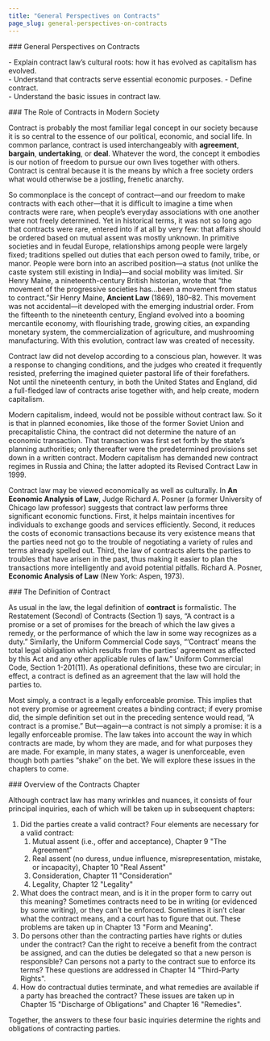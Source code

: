 ```yaml
---
title: "General Perspectives on Contracts"
page_slug: general-perspectives-on-contracts
---
```

<div className="content-chunk" data-subsection-id = "General-Perspectives-on-Contracts-14pt">
### General Perspectives on Contracts

<Info title="LEARNING OBJECTIVES">\- Explain contract law’s cultural roots: how it has evolved as capitalism has evolved.  
\- Understand that contracts serve essential economic purposes.
\- Define contract.  
\- Understand the basic issues in contract law.</Info>
</div>
<div className="content-chunk" data-subsection-id = "The-Role-of-Contracts-in-Modern-Society-28t">
### The Role of Contracts in Modern Society

Contract is probably the most familiar legal concept in our society because it is so central to the essence of our political, economic, and social life. In common parlance, contract is used interchangeably with __agreement__, __bargain__, __undertaking__, or __deal__. Whatever the word, the concept it embodies is our notion of freedom to pursue our own lives together with others. Contract is central because it is the means by which a free society orders what would otherwise be a jostling, frenetic anarchy.

So commonplace is the concept of contract—and our freedom to make contracts with each other—that it is difficult to imagine a time when contracts were rare, when people’s everyday associations with one another were not freely determined. Yet in historical terms, it was not so long ago that contracts were rare, entered into if at all by very few: that affairs should be ordered based on mutual assent was mostly unknown. In primitive societies and in feudal Europe, relationships among people were largely fixed; traditions spelled out duties that each person owed to family, tribe, or manor. People were born into an ascribed position—a status (not unlike the caste system still existing in India)—and social mobility was limited. Sir Henry Maine, a nineteenth-century British historian, wrote that “the movement of the progressive societies has…been a movement from status to contract.”Sir Henry Maine, __Ancient Law__ (1869), 180–82. This movement was not accidental—it developed with the emerging industrial order. From the fifteenth to the nineteenth century, England evolved into a booming mercantile economy, with flourishing trade, growing cities, an expanding monetary system, the commercialization of agriculture, and mushrooming manufacturing. With this evolution, contract law was created of necessity. 

Contract law did not develop according to a conscious plan, however. It was a response to changing conditions, and the judges who created it frequently resisted, preferring the imagined quieter pastoral life of their forefathers. Not until the nineteenth century, in both the United States and England, did a full-fledged law of contracts arise together with, and help create, modern capitalism.

Modern capitalism, indeed, would not be possible without contract law. So it is that in planned economies, like those of the former Soviet Union and precapitalistic China, the contract did not determine the nature of an economic transaction. That transaction was first set forth by the state’s planning authorities; only thereafter were the predetermined provisions set down in a written contract. Modern capitalism has demanded new contract regimes in Russia and China; the latter adopted its Revised Contract Law in 1999.

Contract law may be viewed economically as well as culturally. In __An Economic Analysis of Law__, Judge Richard A. Posner (a former University of Chicago law professor) suggests that contract law performs three significant economic functions. First, it helps maintain incentives for individuals to exchange goods and services efficiently. Second, it reduces the costs of economic transactions because its very existence means that the parties need not go to the trouble of negotiating a variety of rules and terms already spelled out. Third, the law of contracts alerts the parties to troubles that have arisen in the past, thus making it easier to plan the transactions more intelligently and avoid potential pitfalls. Richard A. Posner, __Economic Analysis of Law__ (New York: Aspen, 1973).
</div>
<div className="content-chunk" data-subsection-id = "The-Definition-of-Contract-27t">
### The Definition of Contract 

As usual in the law, the legal definition of **contract** is formalistic. The Restatement (Second) of Contracts (Section 1) says, “A contract is a promise or a set of promises for the breach of which the law gives a remedy, or the performance of which the law in some way recognizes as a duty.” Similarly, the Uniform Commercial Code says, “‘Contract’ means the total legal obligation which results from the parties’ agreement as affected by this Act and any other applicable rules of law.” Uniform Commercial Code, Section 1-201(11). As operational definitions, these two are circular; in effect, a contract is defined as an agreement that the law will hold the parties to.

Most simply, a contract is a legally enforceable promise. This implies that not every promise or agreement creates a binding contract; if every promise did, the simple definition set out in the preceding sentence would read, “A contract is a promise.” But—again—a contract is not simply a promise: it is a legally enforceable promise. The law takes into account the way in which contracts are made, by whom they are made, and for what purposes they are made. For example, in many states, a wager is unenforceable, even though both parties “shake” on the bet. We will explore these issues in the chapters to come.
</div>
<div className="content-chunk" data-subsection-id = "Overview-of-the-Contracts-Chapter-29t">
### Overview of the Contracts Chapter

Although contract law has many wrinkles and nuances, it consists of four principal inquiries, each of which will be taken up in subsequent chapters:

1.  Did the parties create a valid contract? Four elements are necessary for a valid contract:
    1.  Mutual assent (i.e., offer and acceptance), Chapter 9 "The Agreement"
    2.  Real assent (no duress, undue influence, misrepresentation, mistake, or incapacity), Chapter 10 "Real Assent"
    3.  Consideration, Chapter 11 "Consideration"
    4.  Legality, Chapter 12 "Legality"
2.  What does the contract mean, and is it in the proper form to carry out this meaning? Sometimes contracts need to be in writing (or evidenced by some writing), or they can’t be enforced. Sometimes it isn’t clear what the contract means, and a court has to figure that out. These problems are taken up in Chapter 13 "Form and Meaning".
3.  Do persons other than the contracting parties have rights or duties under the contract? Can the right to receive a benefit from the contract be assigned, and can the duties be delegated so that a new person is responsible? Can persons not a party to the contract sue to enforce its terms? These questions are addressed in Chapter 14 "Third-Party Rights".
4.  How do contractual duties terminate, and what remedies are available if a party has breached the contract? These issues are taken up in Chapter 15 "Discharge of Obligations" and Chapter 16 "Remedies".

Together, the answers to these four basic inquiries determine the rights and obligations of contracting parties.
</div>
